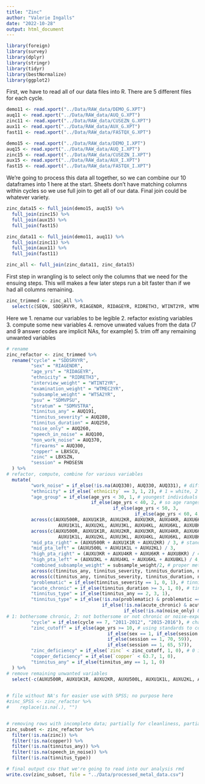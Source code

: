 ```yaml
---
title: "Zinc"
author: "Valerie Ingalls"
date: "2022-10-28"
output: html_document
---
```


```r
library(foreign)
library(survey)
library(dplyr)
library(stringr)
library(tidyr)
library(bestNormalize)
library(ggplot2)
```

First, we have to read all of our data files into R. There are 5 different files for each cycle.

```r
demo11 <- read.xport("../Data/RAW_data/DEMO_G.XPT")
auq11 <- read.xport("../Data/RAW_data/AUQ_G.XPT")
zinc11 <- read.xport("../Data/RAW_data/CUSEZN_G.XPT")
aux11 <- read.xport("../Data/RAW_data/AUX_G.XPT")
fast11 <- read.xport("../Data/RAW_data/FASTQX_G.XPT")

demo15 <- read.xport("../Data/RAW_data/DEMO_I.XPT")
auq15 <- read.xport("../Data/RAW_data/AUQ_I.XPT")
zinc15 <- read.xport("../Data/RAW_data/CUSEZN_I.XPT")
aux15 <- read.xport("../Data/RAW_data/AUX_I.XPT")
fast15 <- read.xport("../Data/RAW_data/FASTQX_I.XPT")
```

We're going to process this data all together, so we can combine our 10 dataframes into 1 here at the start. Sheets don't have matching columns within cycles so we use full join to get all of our data. Final join could be whatever variety.

```r
zinc_data15 <- full_join(demo15, auq15) %>%
  full_join(zinc15) %>%
  full_join(aux15) %>%
  full_join(fast15)

zinc_data11 <- full_join(demo11, auq11) %>%
  full_join(zinc11) %>%
  full_join(aux11) %>%
  full_join(fast11)

zinc_all <- full_join(zinc_data11, zinc_data15)
```

First step in wrangling is to select only the columns that we need for the ensuing steps. This will makes a few later steps run a bit faster than if we had all columns remaining.

```r
zinc_trimmed <- zinc_all %>%
  select(c(SEQN, SDDSRVYR, RIAGENDR, RIDAGEYR, RIDRETH3, WTINT2YR, WTMEC2YR, SDMVPSU, SDMVSTRA, AUQ191, AUQ280, AUQ250, AUQ260, AUQ100, AUXU500R, AUXU1K1R, AUXU2KR, AUXU500L, AUXU1K1L, AUXU2KL, AUXU3KR, AUXU4KR, AUXU6KR, AUXU8KR, AUXU3KL, AUXU4KL, AUXU6KL, AUXU8KL, AUQ330, AUQ331, AUQ370, AUQ300, WTSA2YR, LBXSCU, LBXSZN, PHDSESN))
```

Here we 
1. rename our variables to be legible 
2. refactor existing variables 
3. compute some new variables 
4. remove unwated values from the data (7 and 9 answer codes are implicit NAs, for example) 
5. trim off any remaining unwanted variables 


```r
# rename
zinc_refactor <- zinc_trimmed %>%
  rename("cycle" = "SDDSRVYR",
         "sex" = "RIAGENDR",
         "age_yrs" = "RIDAGEYR",
         "ethnicity" = "RIDRETH3",
         "interview_weight" = "WTINT2YR",
         "examination_weight" = "WTMEC2YR",
         "subsample_weight" = "WTSA2YR",
         "psu" = "SDMVPSU",
         "stratum" = "SDMVSTRA",
         "tinnitus_any" = AUQ191,
         "tinnitus_severity" = AUQ280,
         "tinnitus_duration" = AUQ250,
         "noise_only" = AUQ260,
         "speech_in_noise" = AUQ100,
         "non_work_noise" = AUQ370,
         "firearms" = AUQ300,
         "copper" = LBXSCU,
         "zinc" = LBXSZN,
         "session" = PHDSESN
  ) %>%
# refactor, compute, combine for various variables
  mutate(
         "work_noise" = if_else(!is.na(AUQ330), AUQ330, AUQ331), # different question name between cycles, just a combine + rename here
         "ethnicity" = if_else(`ethnicity` == 3, 1, 2), # 1 = white, 2 is non white/Hispanic
         "age_group" = if_else(age_yrs < 30, 1, # youngest individuals with audio data are 20
                               if_else(age_yrs < 40, 2, # so age ranges are 20-29, 30-39, etc
                                       if_else(age_yrs < 50, 3, 
                                               if_else(age_yrs < 60, 4, 5)))), # upper limit was 69
         across(c(AUXU500R, AUXU1K1R, AUXU2KR, AUXU3KR, AUXU4KR, AUXU6KR, AUXU8KR, AUXU500L, # removing null hearing thresholds
                   AUXU1K1L, AUXU2KL, AUXU3KL, AUXU4KL, AUXU6KL, AUXU8KL), ~na_if(., 888)),
         across(c(AUXU500R, AUXU1K1R, AUXU2KR, AUXU3KR, AUXU4KR, AUXU6KR, AUXU8KR, AUXU500L,
                   AUXU1K1L, AUXU2KL, AUXU3KL, AUXU4KL, AUXU6KL, AUXU8KL), ~if_else(. == 666, 110, .)), # thresholds above measured values are being set to 110 (highest attempted measure)
         "mid_pta_right" = (AUXU500R + AUXU1K1R + AUXU2KR) / 3, # standard Pure Tone Average calc
         "mid_pta_left" = (AUXU500L + AUXU1K1L + AUXU2KL) / 3,
         "high_pta_right" = (AUXU3KR + AUXU4KR + AUXU6KR + AUXU8KR) / 4, # same but for higher freq
         "high_pta_left" = (AUXU3KL + AUXU4KL + AUXU6KL + AUXU8KL) / 4,
         "combined_subsample_weight" = subsample_weight/2, # proper method for weight when using multiple cycles. Take weight, divide by number of cycles
         across(c(tinnitus_any, tinnitus_severity, tinnitus_duration, noise_only, sex, non_work_noise, firearms, work_noise, speech_in_noise),  ~na_if(., 7)), # na coded null values
         across(c(tinnitus_any, tinnitus_severity, tinnitus_duration, noise_only, sex, non_work_noise, firearms, work_noise, speech_in_noise),  ~na_if(., 9)),
         "problematic" = if_else(tinnitus_severity == 1, 0, 1), # tinnitus that is at least a small problem vs not
         "acute_chronic" = if_else(tinnitus_duration >= 3, 1, 0), # tinnitus lasting at least a year vs not
         "tinnitus_type" = if_else(tinnitus_any == 2, 3, 1),
         "tinnitus_type" = if_else(!is.na(problematic) & problematic == 0, 2, 
                                   if_else(!is.na(acute_chronic) & acute_chronic == 0, 2,
                                           if_else(!is.na(noise_only) & noise_only == 1, 2, tinnitus_type))),
# 1: bothersome chronic, 2: not bothersome or not chronic or noise-exposure only, 3: no tinnitus
         "cycle" = if_else(cycle == 7, "2011-2012", "2015-2016"), # changing cycle code to a year for clarity
         "zinc_cutoff" = if_else(age_yrs >= 10, # using standards to control zinc deficiency cutoff based on known factors. no such info found on copper, so that cutoff is less controlled
                                     if_else(sex == 1, if_else(session == 1, 74, 61), 
                                     if_else(session == 1, 70, 59)),
                                     if_else(session == 1, 65, 57)),
         "zinc_deficiency" = if_else(`zinc` < zinc_cutoff, 1, 0), # 0 is no deficiency
         "copper_deficiency" = if_else(`copper` < 63.7, 1, 0),
         "tinnitus_any" = if_else(tinnitus_any == 1, 1, 0)
  ) %>%
# remove remaining unwanted variables
  select(-c(AUXU500R, AUXU1K1R, AUXU2KR, AUXU500L, AUXU1K1L, AUXU2KL, AUXU3KR, AUXU4KR, AUXU6KR, AUXU8KR, AUXU3KL, AUXU4KL, AUXU6KL, AUXU8KL, AUQ330, AUQ331, subsample_weight, zinc_cutoff, session, problematic, acute_chronic, noise_only))
    
```


```r
# file without NA's for easier use with SPSS; no purpose here
#zinc_SPSS <- zinc_refactor %>%
#    replace(is.na(.), "")


# removing rows with incomplete data; partially for cleanliness, partially for better functioning with later analyses
zinc_subset <- zinc_refactor %>%
  filter(!is.na(zinc)) %>%
  filter(!is.na(copper)) %>%
  filter(!is.na(tinnitus_any)) %>%
  filter(!is.na(speech_in_noise)) %>%
  filter(!is.na(tinnitus_type))
```

```r
# final output csv that we're going to read into our analysis rmd
write.csv(zinc_subset, file = "../Data/processed_metal_data.csv")
```
